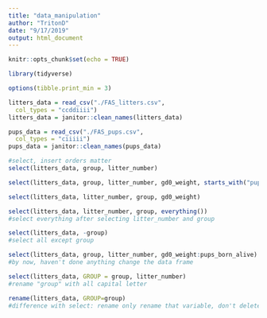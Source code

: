 ```yaml
---
title: "data_manipulation"
author: "TritonD"
date: "9/17/2019"
output: html_document
---
```


```r
knitr::opts_chunk$set(echo = TRUE)
```

```r
library(tidyverse)
```

```r
options(tibble.print_min = 3)

litters_data = read_csv("./FAS_litters.csv",
  col_types = "ccddiiii")
litters_data = janitor::clean_names(litters_data)

pups_data = read_csv("./FAS_pups.csv",
  col_types = "ciiiii")
pups_data = janitor::clean_names(pups_data)

```

```r
#select, insert orders matter
select(litters_data, group, litter_number)

select(litters_data, group, litter_number, gd0_weight, starts_with("pups"))

select(litters_data, litter_number, group, gd0_weight)

select(litters_data, litter_number, group, everything())
#select everything after selecting litter_number and group

select(litters_data, -group)
#select all except group

select(litters_data, group, litter_number, gd0_weight:pups_born_alive)
#by now, haven't done anything change the data frame

select(litters_data, GROUP = group, litter_number)
#rename "group" with all capital letter

rename(litters_data, GROUP=group)
#difference with select: rename only rename that variable, don't delete other
```




